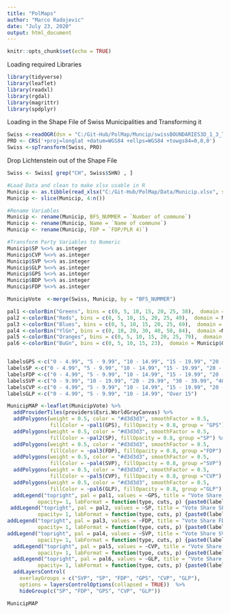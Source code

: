 ---
title: "PolMaps"
author: "Marco Radojevic"
date: "July 23, 2020"
output: html_document
---

```{r setup, include=FALSE}
knitr::opts_chunk$set(echo = TRUE)
```


Loading required Libraries
```{r Libraries, echo = FALSE}
library(tidyverse)
library(leaflet)
library(readxl)
library(rgdal)
library(magrittr)
library(spdplyr)
```


Loading in the Shape File of Swiss Municipalities and Transforming it
```{r Shape File, echo = FALSE}
Swiss <-readOGR(dsn = "C:/Git-Hub/PolMap/Muncip/swissBOUNDARIES3D_1_3_TLM_HOHEITSGEBIET.dbf")
PRO <- CRS('+proj=longlat +datum=WGS84 +ellps=WGS84 +towgs84=0,0,0')
Swiss <-spTransform(Swiss, PRO)

```

Drop Lichtenstein out of the Shape File
```{r Drop Lichtenstein, echo = FALSE}
Swiss <- Swiss[ grep("CH", Swiss$SHN) , ]
```

```{r Read in Data, echo = FALSE}
#Load Data and clean to make xlsx usable in R
Municip <- as.tibble(read_xlsx("C:/Git-Hub/PolMap/Data/Municip.xlsx", skip=5))
Municip <- slice(Municip, 4:n())

#Rename Variables
Municip <- rename(Municip, BFS_NUMMER = `Number of commune`)
Municip <- rename(Municip, Name = `Name of commune`)
Municip <- rename(Municip, FDP = `FDP/PLR 4)`)

#Transform Party Variables to Numeric 
Municip$SP %<>% as.integer
Municip$CVP %<>% as.integer
Municip$SVP %<>% as.integer
Municip$GLP %<>% as.integer
Municip$GPS %<>% as.integer
Municip$BDP %<>% as.integer
Municip$FDP %<>% as.integer
```


```{r Merge Data and Map, echo = FALSE}
MunicipVote  <-merge(Swiss, Municip, by = "BFS_NUMMER")
```



```{r Create Color Overlays, echo = FALSE}
pal1 <-colorBin("Greens", bins = c(0, 5, 10, 15, 20, 25, 38),  domain = Municip$GPS)
pal2 <-colorBin("Reds", bins = c(0, 5, 10, 15, 20, 25, 49),  domain = Municip$SP)
pal3 <-colorBin("Blues", bins = c(0, 5, 10, 15, 20, 25, 69),  domain = Municip$FDP)
pal4 <-colorBin("YlGn", bins = c(0, 10, 20, 30, 40, 50, 84),  domain =Municip$SVP)
pal5 <-colorBin("Oranges", bins = c(0, 5, 10, 15, 20, 25, 79),  domain = Municip$CVP)
pal6 <-colorBin("BuGn", bins = c(0, 5, 10, 15, 23),  domain = Municip$GLP)


labelsGPS <-c("0 - 4.99", "5 - 9.99", "10 - 14.99", "15 - 19.99", "20 - 24.99", "Over 25")
labelsSP <-c("0 - 4.99", "5 - 9.99", "10 - 14.99", "15 - 19.99", "20 - 24.99", "Over 25")
labelsFDP <-c("0 - 4.99", "5 - 9.99", "10 - 14.99", "15 - 19.99", "20 - 24.99", "Over 25")
labelsSVP <-c("0 - 9.99", "10 - 19.99", "20 - 29.99", "30 - 39.99", "40 - 49.99", "Over 50")
labelsCVP <-c("0 - 4.99", "5 - 9.99", "10 - 14.99", "15 - 19.99", "20 - 24.99", "Over 25")
labelsGLP <-c("0 - 4.99", "5 - 9.99", "10 - 14.99", "Over 15")


```


```{r Create Map, echo = FALSE}
MunicipMAP <-leaflet(MunicipVote) %>% 
  addProviderTiles(providers$Esri.WorldGrayCanvas) %>% 
  addPolygons(weight = 0.5, color = "#d3d3d3", smoothFactor = 0.5, 
              fillColor = ~pal1(GPS), fillOpacity = 0.8, group = "GPS") %>%
  addPolygons(weight = 0.5, color = "#d3d3d3", smoothFactor = 0.5, 
              fillColor = ~pal2(SP), fillOpacity = 0.8, group ="SP") %>% 
  addPolygons(weight = 0.5, color = "#d3d3d3", smoothFactor = 0.5, 
              fillColor = ~pal3(FDP), fillOpacity = 0.8, group ="FDP") %>% 
  addPolygons(weight = 0.5, color = "#d3d3d3", smoothFactor = 0.5, 
              fillColor = ~pal4(SVP), fillOpacity = 0.8, group ="SVP") %>% 
  addPolygons(weight = 0.5, color = "#d3d3d3", smoothFactor = 0.5, 
              fillColor = ~pal5(CVP), fillOpacity = 0.8, group ="CVP") %>% 
  addPolygons(weight = 0.5, color = "#d3d3d3", smoothFactor = 0.5, 
              fillColor = ~pal6(GLP), fillOpacity = 0.8, group ="GLP") %>%
  addLegend("topright", pal = pal1, values = ~GPS, title = "Vote Share Greens", 
          opacity= 1, labFormat = function(type, cuts, p) {paste0(labelsGPS)}, group="GPS")  %>%
 addLegend("topright", pal = pal2, values = ~SP, title = "Vote Share SP", 
          opacity= 1, labFormat = function(type, cuts, p) {paste0(labelsSP)}, group="SP")  %>% 
addLegend("topright", pal = pal3, values = ~FDP, title = "Vote Share FDP", 
          opacity= 1, labFormat = function(type, cuts, p) {paste0(labelsFDP)}, group="FDP")  %>%
addLegend("topright", pal = pal4, values = ~SVP, title = "Vote Share SVP", 
          opacity= 1, labFormat = function(type, cuts, p) {paste0(labelsSVP)}, group="SVP")  %>% 
  addLegend("topright", pal = pal5, values = ~CVP, title = "Vote Share CVP", 
          opacity= 1, labFormat = function(type, cuts, p) {paste0(labelsCVP)}, group="CVP")  %>% 
  addLegend("topright", pal = pal6, values = ~GLP, title = "Vote Share GLP", 
          opacity= 1, labFormat = function(type, cuts, p) {paste0(labelsGLP)}, group="GLP")  %>% 
  addLayersControl(
    overlayGroups = c("SVP", "SP", "FDP", "GPS", "CVP", "GLP"),
    options = layersControlOptions(collapsed = TRUE))  %>%
    hideGroup(c("SP", "FDP", "GPS", "CVP", "GLP"))
```



```{r Plot Map, echo = FALSE}
MunicipMAP
```


